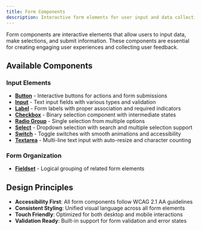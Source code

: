 ```yaml
---
title: Form Components
description: Interactive form elements for user input and data collection
---
```


Form components are interactive elements that allow users to input data, make selections, and submit information. These components are essential for creating engaging user experiences and collecting user feedback.

## Available Components

### Input Elements
- **[Button](/components/forms/button/)** - Interactive buttons for actions and form submissions
- **[Input](/components/forms/input/)** - Text input fields with various types and validation
- **[Label](/components/forms/label/)** - Form labels with proper association and required indicators
- **[Checkbox](/components/forms/checkbox/)** - Binary selection component with intermediate states
- **[Radio Group](/components/forms/radio-group/)** - Single selection from multiple options
- **[Select](/components/forms/select/)** - Dropdown selection with search and multiple selection support
- **[Switch](/components/forms/switch/)** - Toggle switches with smooth animations and accessibility
- **[Textarea](/components/forms/textarea/)** - Multi-line text input with auto-resize and character counting

### Form Organization
- **[Fieldset](/components/forms/fieldset/)** - Logical grouping of related form elements

## Design Principles

- **Accessibility First**: All form components follow WCAG 2.1 AA guidelines
- **Consistent Styling**: Unified visual language across all form elements
- **Touch Friendly**: Optimized for both desktop and mobile interactions
- **Validation Ready**: Built-in support for form validation and error states
